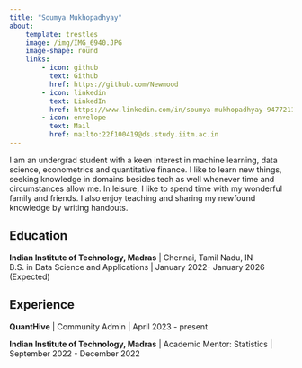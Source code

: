 ```yaml
---
title: "Soumya Mukhopadhyay"
about: 
    template: trestles
    image: /img/IMG_6940.JPG
    image-shape: round
    links:
        - icon: github
          text: Github
          href: https://github.com/Newmood
        - icon: linkedin
          text: LinkedIn
          href: https://www.linkedin.com/in/soumya-mukhopadhyay-947721165/
        - icon: envelope
          text: Mail
          href: mailto:22f100419@ds.study.iitm.ac.in
---
```


I am an undergrad student with a keen interest in machine learning, data science, econometrics and quantitative finance.  I like to learn new things, seeking knowledge in domains besides tech as well whenever time and circumstances allow me. In leisure, I like to spend time with my wonderful family and friends. I also enjoy teaching and sharing my newfound knowledge by writing handouts.


## Education

**Indian Institute of Technology, Madras** | Chennai, Tamil Nadu, IN  
B.S. in Data Science and Applications | January 2022- January 2026 (Expected)

## Experience

**QuantHive** | Community Admin | April 2023 - present

**Indian Institute of Technology, Madras** | Academic Mentor: Statistics | September 2022 - December 2022